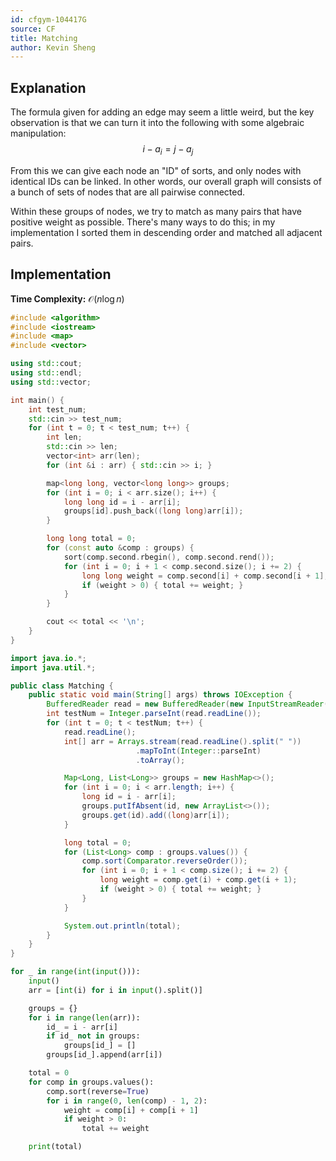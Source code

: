```yaml
---
id: cfgym-104417G
source: CF
title: Matching
author: Kevin Sheng
---
```


## Explanation

The formula given for adding an edge may seem a little weird, but the key observation is that
we can turn it into the following with some algebraic manipulation:
$$
i-a_i=j-a_j
$$

From this we can give each node an "ID" of sorts, and only nodes with identical IDs can be linked.
In other words, our overall graph will consists of a bunch of sets of nodes that are all pairwise connected.

Within these groups of nodes, we try to match as many pairs that have positive weight as possible.
There's many ways to do this; in my implementation I sorted them in descending order
and matched all adjacent pairs.

## Implementation

**Time Complexity:** $\mathcal{O}(n \log n)$

<LanguageSection>
<CPPSection>

```cpp
#include <algorithm>
#include <iostream>
#include <map>
#include <vector>

using std::cout;
using std::endl;
using std::vector;

int main() {
	int test_num;
	std::cin >> test_num;
	for (int t = 0; t < test_num; t++) {
		int len;
		std::cin >> len;
		vector<int> arr(len);
		for (int &i : arr) { std::cin >> i; }

		map<long long, vector<long long>> groups;
		for (int i = 0; i < arr.size(); i++) {
			long long id = i - arr[i];
			groups[id].push_back((long long)arr[i]);
		}

		long long total = 0;
		for (const auto &comp : groups) {
			sort(comp.second.rbegin(), comp.second.rend());
			for (int i = 0; i + 1 < comp.second.size(); i += 2) {
				long long weight = comp.second[i] + comp.second[i + 1];
				if (weight > 0) { total += weight; }
			}
		}

		cout << total << '\n';
	}
}
```

</CPPSection>
<JavaSection>

```java
import java.io.*;
import java.util.*;

public class Matching {
	public static void main(String[] args) throws IOException {
		BufferedReader read = new BufferedReader(new InputStreamReader(System.in));
		int testNum = Integer.parseInt(read.readLine());
		for (int t = 0; t < testNum; t++) {
			read.readLine();
			int[] arr = Arrays.stream(read.readLine().split(" "))
			                .mapToInt(Integer::parseInt)
			                .toArray();

			Map<Long, List<Long>> groups = new HashMap<>();
			for (int i = 0; i < arr.length; i++) {
				long id = i - arr[i];
				groups.putIfAbsent(id, new ArrayList<>());
				groups.get(id).add((long)arr[i]);
			}

			long total = 0;
			for (List<Long> comp : groups.values()) {
				comp.sort(Comparator.reverseOrder());
				for (int i = 0; i + 1 < comp.size(); i += 2) {
					long weight = comp.get(i) + comp.get(i + 1);
					if (weight > 0) { total += weight; }
				}
			}

			System.out.println(total);
		}
	}
}
```

</JavaSection>
<PySection>

```py
for _ in range(int(input())):
	input()
	arr = [int(i) for i in input().split()]

	groups = {}
	for i in range(len(arr)):
		id_ = i - arr[i]
		if id_ not in groups:
			groups[id_] = []
		groups[id_].append(arr[i])

	total = 0
	for comp in groups.values():
		comp.sort(reverse=True)
		for i in range(0, len(comp) - 1, 2):
			weight = comp[i] + comp[i + 1]
			if weight > 0:
				total += weight

	print(total)
```

</PySection>
</LanguageSection>
